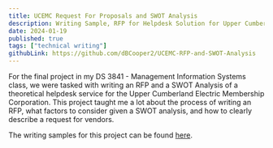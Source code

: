 ```yaml
---
title: UCEMC Request For Proposals and SWOT Analysis
description: Writing Sample, RFP for Helpdesk Solution for Upper Cumberland Electric Members Corporation. Final Project for Management Information Systems - DS 3841
date: 2024-01-19
published: true
tags: ["technical writing"]
githubLink: https://github.com/dBCooper2/UCEMC-RFP-and-SWOT-Analysis
---
```


For the final project in my DS 3841 - Management Information Systems class, we were tasked with writing an RFP and a SWOT Analysis of a theoretical helpdesk service for the Upper Cumberland Electric Membership Corporation. This project taught me a lot about the process of writing an RFP, what factors to consider given a SWOT analysis, and how to clearly describe a request for vendors.

The writing samples for this project can be found [here](<https://github.com/dBCooper2/UCEMC-RFP-and-SWOT-Analysis>).
